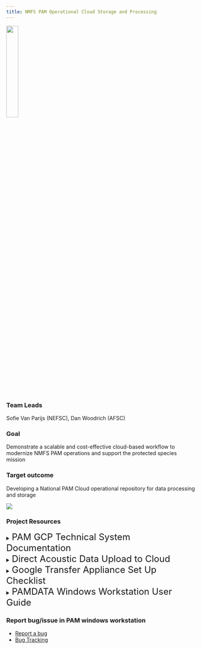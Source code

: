 ```yaml
---
title: NMFS PAM Operational Cloud Storage and Processing
---
```


![](/content/images/Priority_project_graphics/Cloud/Direct-upload-cloud.png){width=25%}

### Team Leads 
Sofie Van Parijs (NEFSC), Dan Woodrich (AFSC)

### Goal 
Demonstrate a scalable and cost-effective cloud-based workflow to modernize NMFS PAM operations and support the protected species mission\

### Target outcome
Developing a National PAM Cloud operational repository for data processing and storage

![](/content/images/Priority_project_graphics/Cloud/flowchart.PNG)

### Project Resources

<details>
<summary><font size = "5">PAM GCP Technical System Documentation</font></summary>

#### Overview 
Summary of key decisions, technical system set-up, and use expectations for using software applications in the PAM GCP. This document is an initial way to collaborate on developing the documentation and will be transitioned to the National PAM Network GitHub once folks have access. 

#### The acoustics SI and project design philosophy:
The ggn-nmfs-pamdata-prod-1 (“pamdata”) GCP project is designed to encompass the requirements of the PAM SI, while best prioritizing the wants and needs of the end-users and use cases, and staying near best admin practices for NMFS OCIO GCP. The relevant objectives of the PAM acoustics SI include acoustic data storage across NMFS, and passive acoustic monitoring applications that generally feed from this data. The primary end-users of the system include data owners and users, and application owners, developers, and users. 

#### Permissions structure: 
A principle and role based structure was designed for project capabilities. By defining specific [principle groups](https://source.cloud.google.com/ggn-nmfs-pamdata-prod-1/tf-repo-pamdata/+/master:principles.tf) (project supervisor, application developer, etc) the project is resilient to changes in individual users. [Roles](https://source.cloud.google.com/ggn-nmfs-pamdata-prod-1/tf-repo-pamdata/+/master:roles.tf) are given to these principle groups- for example, the project supervisors principle group is given viewing roles for most of the resources in the project for their visibility.  

For quick configuration and transparency during the dynamic early stages of the project, principle and role definitions are managed by a central “project admin” principle group via terraform. NMFS OCIO best practice recommends [Terraform](https://docs.google.com/document/d/1SPbbIz2hN4Gh236C7uAwGjzk-2AnpTPECJLsHB1RMPM/edit#heading=h.urcjjnawq27j) for more transparent project resource configuration and management, and this allows for simplicity and transparency. 

Alternatives: In the future, we may wish to delegate assignment of users to principle groups in a way that better resembles the true acoustics SI responsible parties (ie, supervisors can assign the project admin(s), data authorities can designate their respective data admin(s), etc). In the short term, this may result in too much unpredictability to the dynamic project. 

Below are some of the currently defined principles for the project: 

| Principle group name | Definition and roles |
| :---- | :---- |
| Project admin | Highest GCP admin role, controls project terraform (all principle, role, resource definitions) |
| Project supervisors | Highest SI role, has visibility across project resources, tells project admin what to do |
| Data authority | Responsible party for a particular FMC data storage bucket |
| Data admin | Administrates the contents (write/delete) of a particular storage bucket |
| Application developer | Access to software development resources |

#### Resources:

The pamdata project is expected to house PAM data from across NMFS, application development resources, and various applications (\<30) in various states of development. Sprawl is a serious threat, in particular since many end-users of the system (owners/authorities, supervisors, users) tend to understand the system through use of a web browser as opposed to filterable api calls. In other words, resource sprawl will lead to reduced understandability of the project across the PAM SI end users and is thus carefully considered. 

#### Data resources:

Each FMC has a distinct storage bucket for their data. This allows for some flexibility in data naming and easier isolation of permissions between FMCs. Principle groups that are designated here are data authorities (the data owner or responsible party, usually the PI of an FMC acoustics group), and the data admins (the technical users responsible for maintaining the contents of the storage bucket).

The browser allows for [easy viewing of the storage buckets](https://console.cloud.google.com/storage/browser?project=ggn-nmfs-pamdata-prod-1) such that non-technical users can easily interpret the current state of the data across the NMFS FMCs. However, the tool cannot distinguish the FMC buckets from application buckets, and in order to maintain easy interpretability applications will be encouraged to consolidate to fewer buckets as appropriate. Currently, three additional buckets outside of the FMC data buckets exist: the terraform state bucket, an application intermediate bucket, and an application output bucket.  

#### Development resources

The following resources have been stood up for application development: 

**Hardened docker image/server:** \
Based on NMFS hardened linux container and preloaded with docker. I developed an imagining pipeline for this, meaning it will be easy to keep up to date and we can make as many copies of this as developers need them. Developing on this instead of locally will be a little closer to cloud and streamlines and simplifies some assumptions. Please make sure any developers working on containers understand this option exists and the advantages in doing development here (hardware flexibility, more similar to production, built in permissions w/o key management, etc). 

**Docker registry:** \
This is where container images will be placed (whether we build or import them), and it is a key backbone of a variety of GCP container orchestration services. 

**Application storage buckets:** \
There are two new storage buckets, pamdata-app-intermediates and pamdata-app-outputs. Some of the time applications will need their own specific tiering and lifecycle, but I wanted to start with just these two, especially for early development, given that they are visible along with the FMC data buckets and we tend to like to use the console as a browsing tool to keep track of these. Keeping it to two, and dividing permissions by prefix, will keep the bucket display from getting too muddied. 

**Networking:** \
Created networks and subnets \- one for application and development machines, which require ssh and NAT internet connectivity, and one for batch processing, which relies on only private google connectivity by default, but other connectivity can be added as a particular app might need. 
</details>
<details>
<summary><font size = "5">Direct Acoustic Data Upload to Cloud</font></summary>
\
*Result:*

ASFC was able to upload 100TB of acoustic data to our GCP bucket over the internet connection in our science center (in Seattle) in a three week upload window with low operator effort, representing our whole primary acoustic data collection.\

*How:* 

Our research group committed two computers with normal user permissions in the AFSC data center to upload data from the AFSC LAN to our pamdata bucket. These two computers ran a simple script, which was written in R and wrapped calls to the GCP ‘gsutil’ tool. The script was very simple, about 50 lines. The script instructed the computers to only initiate uploads between the hours of 7pm and 6am on weekdays and constantly on weekends. The R sessions were logged so we could identify any early termination that might have resulted in partial or corrupted uploads. Additional process will be designed to check that the data was uploaded in full.\

*Impact:*

AFSC IT would have been notified by the NMFS network team if the traffic were considered disruptive. They would have traced the traffic to the machines under my user name, and contacted me to ask questions. This not happening suggests that the traffic was a non-issue. Scheduling traffic within off-hours (nights and weekends) prevents throttling normal user traffic during working hours, and staying within these confines is respectful and normal practice for NMFS IT groups. We did not notify AFSC IT or the NMFS network team as we wanted to test the impact of this traffic empirically, but going forward, especially with multiple FMCs performing uploads concurrently, we advise approving the traffic with FMC & NMFS IT.\

*Contact:*

Dan Woodrich [daniel.woodrich\@noaa.gov](mailto:daniel.woodrich@noaa.gov) if you would like to explore a similar process for your FMC acoustic data.\
R script: 

```r
is_weekday = function(x){
  weekdays = c('Thursday','Friday','Monday','Tuesday','Wednesday')
  return(weekdays(x) %in% weekdays)
}

is_after_hours= function(x){
  return(as.integer(format(x,"%H")) < 6 | as.integer(format(x,"%H")) > 18)
}

#cloud data upload. This assumes you are uploading bottom_mounted data , and just uploads the full content of each folder below the 'moorings' folder. Adapt the logic to your needs but note renaming / reorganizing is more complex. 

my_fmc_bucket_name = 'afsc-1'
my_top_level_data_path = "//161.55.120.117/NMML_AcousticsData/Audio_Data/Waves"
moorings = dir(my_top_level_data_path) #gets each subfolder of top level data path. 

#log the job
sink(paste("//akc0ss-n086/NMML_CAEP_Acoustics/Detector/pam_si/upload_log_",Sys.info()['nodename'],".csv",sep=""), append=TRUE, split=TRUE)

work = list(1:200,201:length(moorings)) #in my case we had 435 moorings. 
names(work) = c("computer1-name","computer2-name") #needs to match Sys.info()['nodename'] for computers you are using
moorings = moorings[work[[Sys.info()['nodename']]]]

for(mooring in moorings){
  
  #detect if it's a weekday during work hours, don't start a job. 
  while(is_weekday(Sys.time()) & !is_after_hours(Sys.time())){
    cat(paste('waiting...',Sys.time(),"\n"))
    Sys.sleep(600) #wait 10 minutes until trying again. 
  }
  
  #gsutil needs to be installed on the system through Google Cloud SDK. If you can open up a command line and run 'gsutil help' and recieve a response, the below line will work.  
  string = paste("gsutil -m cp -r ",my_top_level_data_path,mooring," gs://",my_fmc_bucket_name,"/bottom_mounted/",mooring,sep="")
  cat(paste("started",mooring,"at",Sys.time(),"\n"))
  system(string,intern=TRUE) 
  cat(paste("ended",mooring,"at",Sys.time(),"\n"))
}
```
</details>
<details>
<summary><font size = "5">Google Transfer Appliance Set Up Checklist</font></summary>

![](/content/images/Priority_project_graphics/Cloud/google-transfer.png)

1. Enable APIs - this has been completed that the console/project level and the checklist item can simply be marked as complete. 
2. Authorize Service Acounts: Email Dan Woodrich [daniel.woodrich\@noaa.gov](mailto:daniel.woodrich@noaa.gov) the link to the checklist so he can complete that step on your behalf
</details>
<details>
<summary><font size = "5">PAMDATA Windows Workstation User Guide</font></summary>
\

##### **Provision**

Ask Sofie/Becca/Dan for an instance.


##### **Configure gcloud**

All steps in this section only needs to be done once for each computer you want to access the pam-ww from.  

1. To connect to a remote workstation, you have to install software on your primary physical computer. The next steps in this section assume you’re using Windows, alternatives exist for Mac and Linux. 

2. Make sure you have [Google Cloud SDK](https://cloud.google.com/sdk/docs/install-sdk) installed on your primary physical computer. In the section titled “Installing the latest gcloud CLI version”, select your personal computer operating system and follow the steps to configure the client software.

![](/content/images/Priority_project_graphics/Cloud/PAMDATA_Workstation_1.png)

3. Open the terminal (Command Prompt on windows, can use other shells on other OS as long as it works with gcloud) and enter “gcloud auth login”. This will take you to a browser to login with your email password or two-step verification to configure your user credential with gcloud. 

4. The authentication will be successful if you can type in a command line ‘gcloud auth list’ and it returns your NOAA email address. 
    * If asked to pick a cloud project, enter the number associated with ggn-nmfs-pamdata-prod-1

5. Open the VM instances list here to identify the name of your personal windows workstation. The default naming convention is “firstname-lastname-pam-ww”. 

##### **Connect**
Prior to connecting, ensure that the workstation is in an ‘on’ state. You can navigate to the link [here](https://console.cloud.google.com/compute/instances?cloudshell=true&project=ggn-nmfs-pamdata-prod-1) to see the workstation state and turn it on/off in the browser. 

![Green checkmarks means on, circle means state is changing (turning on or off), gray means stopped. The three dots on the right are called the ‘hamburger’ menu where you can turn change the on/off state. ](/content/images/Priority_project_graphics/Cloud/PAMDATA_Workstation_2.png)

Find the instance containing your name, click on the hamburger menu on the right of the row representing that instance, and select ‘on’. This is also how you turn it off.

::: callout-note
Please keep the instance off when not in use, for instance at the end of your workday if you are actively using it. Leaving it on for long periods unnecessarily incurs unneeded cost.
:::

###### **Remote Desktop Connection**

Built-in windows RDP client, usually preinstalled

1. Open up the Windows Command Prompt if on windows. 
2. Enter the below line of code into the command line to log in as a user. The pattern is [firstname]-[lastname]-pam-ww. It will match the name of the workstation, which you can reference in the link to the pam-ww management [page](https://console.cloud.google.com/compute/instances?cloudshell=true&project=ggn-nmfs-pamdata-prod-1). For example, for user “rebecca.vanhoeck@noaa.gov”, you would enter in cmd:

*start gcloud compute start-iap-tunnel rebecca-vanhoeck-pam-ww 3389 --local-host-port=localhost:3390 --zone=us-east4-c --project=ggn-nmfs-pamdata-prod-1 && timeout 5 && mstsc /v:localhost:3390*

Change the above code to match your username. 

Enter the code. When prompted, enter pam_user for user, do not supply a password, and hit enter. Accept any warnings that look reasonable. Remote desktop connection will supply the correct username on subsequent logins

::: callout-note
Some users report issues associated with connecting with the above command. If you have similar issues, try running in cmd with: 

*gcloud compute start-iap-tunnel rebecca-vanhoeck-pam-ww 3389 --local-host-port=localhost:3390 --zone=us-east4-c --project=ggn-nmfs-pamdata-prod-1*

Like above, change the above code to match your username. Then, leaving the terminal window running, navigate to “remote desktop connection” application, and enter in localhost:3390. Like with above, supply the username as pam_user and no password. 

For even quicker logins, you can copy the code into a text file, rename to make it have a .bat extension instead of .txt extension (if your primary physical computer is Windows), and then double click it. The code will run in the cmd line when you double click it, so you don’t have to open cmd prompt and copy paste the code in each time.
:::

##### **Upgrade**
The pam-ww template image is upgraded in a versioned manner to fix bugs and add new features and software. Currently the default support model is just to replace pam-ww when upgrades are needed. Be aware that upgrading will wipe out your local files on the instance as well as any customized software you or admins have installed on your particular instance.If you’d like a newer build of the pam-ww, request an upgrade from [daniel.woodrich@noaa.gov](mailto:daniel.woodrich@noaa.gov). You can, and it is in fact preferred, to delete your own pam-ww in advance prior to requesting an upgrade to the latest version. 

If there are specific software you’d like installed on your workstation, ask [daniel.woodrich@noaa.gov](mailto:daniel.woodrich@noaa.gov) to remote into your instance and install the software on your behalf. In some cases software needs admin privileges as well as personal license credentials with the service (such as MATLAB), in these cases we will set up a shared session to install together. 

Sometimes it is not clear if you need an update, since you may be unsure which version you are on and what features or changes have been made in successive versions. The next steps are to check your current image and determine which features have been added which can help you decide if you’d like an update. 

##### **Check your current image**
You can see the current version of your pam-ww by going to the [homepage](https://console.cloud.google.com/compute/instances?project=ggn-nmfs-pamdata-prod-1), clicking on the name of your pam-ww (with the name of your pam-ww)

![](/content/images/Priority_project_graphics/Cloud/PAMDATA_Workstation_3.png)

The text under the ‘image’ field indicates the current version of your pam-ww. The pam-ww image name is between the text “pww-disa” and “hardened…”, in this case, “beta-3”. You can cross reference this with the following documents that track the changes. Both are organized in consecutive order where the last entry represents the most recent available version. 

* [PAM-ww template change tracking](https://docs.google.com/spreadsheets/d/1uYMeBy8f8OI4st7ZWvpnbl9-DPmnF-ZgWeGDjNhqDUE/edit?usp=sharing)
* [PAM-ww versioned build steps](https://docs.google.com/document/d/1SFP5HuQox5JcSEmV2D_M7O_llcFEE_jUEOmpxTr19nY/edit?usp=sharing)

::: callout-note
We are currently working on github based process to formalize provisioning and updating processes and hope to make this aspect of the pam-ww increasingly streamlined. 
:::

</details>

### Report bug/issue in PAM windows workstation
* [Report a bug](https://app.smartsheetgov.com/b/form/cb361c4cdbd7416c90bb5905020174a6)
* [Bug Tracking](https://app.smartsheetgov.com/b/home?dlp=%2Fsheets%2FcQ7v4XMHJVWMPf938jpgCF46695VP7Fc8J2p6HH1&dlq=view%3Dcard%26cardLevel%3D0%26cardViewByColumnId%3D5253881597847428)
